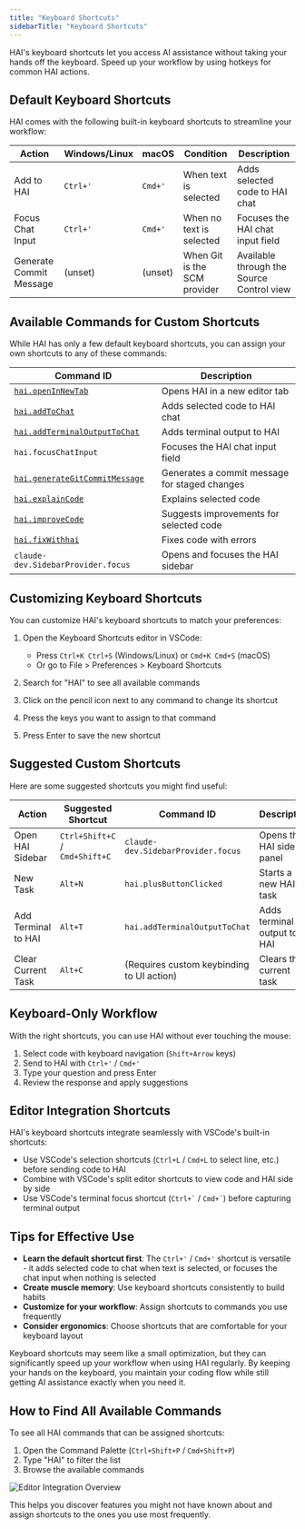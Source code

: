 ```yaml
---
title: "Keyboard Shortcuts"
sidebarTitle: "Keyboard Shortcuts"
---
```


HAI's keyboard shortcuts let you access AI assistance without taking your hands off the keyboard. Speed up your workflow by using hotkeys for common HAI actions.

## Default Keyboard Shortcuts

HAI comes with the following built-in keyboard shortcuts to streamline your workflow:

| Action                  | Windows/Linux | macOS   | Condition                    | Description                               |
| ----------------------- | ------------- | ------- | ---------------------------- | ----------------------------------------- |
| Add to HAI              | `Ctrl+'`      | `Cmd+'` | When text is selected        | Adds selected code to HAI chat            |
| Focus Chat Input        | `Ctrl+'`      | `Cmd+'` | When no text is selected     | Focuses the HAI chat input field          |
| Generate Commit Message | (unset)       | (unset) | When Git is the SCM provider | Available through the Source Control view |

## Available Commands for Custom Shortcuts

While HAI has only a few default keyboard shortcuts, you can assign your own shortcuts to any of these commands:

| Command ID                                                                             | Description                                   |
| -------------------------------------------------------------------------------------- | --------------------------------------------- |
| [`hai.openInNewTab`](/features/commands-and-shortcuts/overview)                        | Opens HAI in a new editor tab                 |
| [`hai.addToChat`](/features/commands-and-shortcuts/code-commands)                      | Adds selected code to HAI chat                |
| [`hai.addTerminalOutputToChat`](/features/commands-and-shortcuts/terminal-integration) | Adds terminal output to HAI                   |
| `hai.focusChatInput`                                                                   | Focuses the HAI chat input field              |
| [`hai.generateGitCommitMessage`](/features/commands-and-shortcuts/git-integration)     | Generates a commit message for staged changes |
| [`hai.explainCode`](/features/commands-and-shortcuts/code-commands)                    | Explains selected code                        |
| [`hai.improveCode`](/features/commands-and-shortcuts/code-commands)                    | Suggests improvements for selected code       |
| [`hai.fixWithhai`](/features/commands-and-shortcuts/code-commands)                     | Fixes code with errors                        |
| `claude-dev.SidebarProvider.focus`                                                     | Opens and focuses the HAI sidebar             |

## Customizing Keyboard Shortcuts

You can customize HAI's keyboard shortcuts to match your preferences:

1. Open the Keyboard Shortcuts editor in VSCode:
    - Press `Ctrl+K Ctrl+S` (Windows/Linux) or `Cmd+K Cmd+S` (macOS)
    - Or go to File > Preferences > Keyboard Shortcuts

2. Search for "HAI" to see all available commands

3. Click on the pencil icon next to any command to change its shortcut

4. Press the keys you want to assign to that command

5. Press Enter to save the new shortcut

## Suggested Custom Shortcuts

Here are some suggested shortcuts you might find useful:

| Action              | Suggested Shortcut             | Command ID                                | Description                 |
| ------------------- | ------------------------------ | ----------------------------------------- | --------------------------- |
| Open HAI Sidebar    | `Ctrl+Shift+C` / `Cmd+Shift+C` | `claude-dev.SidebarProvider.focus`        | Opens the HAI sidebar panel |
| New Task            | `Alt+N`                        | `hai.plusButtonClicked`                   | Starts a new HAI task       |
| Add Terminal to HAI | `Alt+T`                        | `hai.addTerminalOutputToChat`             | Adds terminal output to HAI |
| Clear Current Task  | `Alt+C`                        | (Requires custom keybinding to UI action) | Clears the current task     |

## Keyboard-Only Workflow

With the right shortcuts, you can use HAI without ever touching the mouse:

1. Select code with keyboard navigation (`Shift+Arrow` keys)
2. Send to HAI with `Ctrl+'` / `Cmd+'`
3. Type your question and press Enter
4. Review the response and apply suggestions

## Editor Integration Shortcuts

HAI's keyboard shortcuts integrate seamlessly with VSCode's built-in shortcuts:

- Use VSCode's selection shortcuts (`Ctrl+L` / `Cmd+L` to select line, etc.) before sending code to HAI
- Combine with VSCode's split editor shortcuts to view code and HAI side by side
- Use VSCode's terminal focus shortcut (`` Ctrl+` `` / `` Cmd+` ``) before capturing terminal output

## Tips for Effective Use

- **Learn the default shortcut first**: The `Ctrl+'` / `Cmd+'` shortcut is versatile - it adds selected code to chat when text is selected, or focuses the chat input when nothing is selected
- **Create muscle memory**: Use keyboard shortcuts consistently to build habits
- **Customize for your workflow**: Assign shortcuts to commands you use frequently
- **Consider ergonomics**: Choose shortcuts that are comfortable for your keyboard layout

Keyboard shortcuts may seem like a small optimization, but they can significantly speed up your workflow when using HAI regularly. By keeping your hands on the keyboard, you maintain your coding flow while still getting AI assistance exactly when you need it.

## How to Find All Available Commands

To see all HAI commands that can be assigned shortcuts:

1. Open the Command Palette (`Ctrl+Shift+P` / `Cmd+Shift+P`)
2. Type "HAI" to filter the list
3. Browse the available commands

<Frame>
	<img
		src="https://storage.googleapis.com/cline_public_images/docs/assets/editor-integration.png"
		alt="Editor Integration Overview"
	/>
</Frame>

This helps you discover features you might not have known about and assign shortcuts to the ones you use most frequently.
